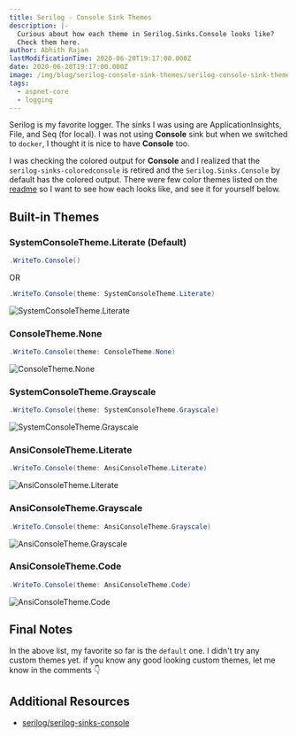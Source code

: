 ```yaml
---
title: Serilog - Console Sink Themes
description: |-
  Curious about how each theme in Serilog.Sinks.Console looks like?
  Check them here.
author: Abhith Rajan
lastModificationTime: 2020-06-20T19:17:00.000Z
date: 2020-06-20T19:17:00.000Z
image: /img/blog/serilog-console-sink-themes/serilog-console-sink-themes.png
tags:
  - aspnet-core
  - logging
---
```


Serilog is my favorite logger. The sinks I was using are ApplicationInsights, File, and Seq (for local). I was not using **Console** sink but when we switched to `docker`, I thought it is nice to have **Console** too.

I was checking the colored output for **Console** and I realized that the `serilog-sinks-coloredconsole` is retired and the `Serilog.Sinks.Console` by default has the colored output. There were few color themes listed on the [readme](https://github.com/serilog/serilog-sinks-console) so I want to see how each looks like, and see it for yourself below.

## Built-in Themes

### SystemConsoleTheme.Literate (Default)

```cs
.WriteTo.Console()
```

OR

```cs
.WriteTo.Console(theme: SystemConsoleTheme.Literate)
```

![SystemConsoleTheme.Literate](../../static/img/blog/serilog-console-sink-themes/SystemConsoleTheme.Literate.png)

### ConsoleTheme.None

```cs
.WriteTo.Console(theme: ConsoleTheme.None)
```

![ConsoleTheme.None](../../static/img/blog/serilog-console-sink-themes/ConsoleTheme.None.png)

### SystemConsoleTheme.Grayscale

```cs
.WriteTo.Console(theme: SystemConsoleTheme.Grayscale)
```

![SystemConsoleTheme.Grayscale](../../static/img/blog/serilog-console-sink-themes/SystemConsoleTheme.Grayscale.png)

### AnsiConsoleTheme.Literate

```cs
.WriteTo.Console(theme: AnsiConsoleTheme.Literate)
```

![AnsiConsoleTheme.Literate](../../static/img/blog/serilog-console-sink-themes/AnsiConsoleTheme.Literate.png)

### AnsiConsoleTheme.Grayscale

```cs
.WriteTo.Console(theme: AnsiConsoleTheme.Grayscale)
```

![AnsiConsoleTheme.Grayscale](../../static/img/blog/serilog-console-sink-themes/AnsiConsoleTheme.Grayscale.png)

### AnsiConsoleTheme.Code

```cs
.WriteTo.Console(theme: AnsiConsoleTheme.Code)
```

![AnsiConsoleTheme.Code](../../static/img/blog/serilog-console-sink-themes/AnsiConsoleTheme.Code.png)

## Final Notes

In the above list, my favorite so far is the `default` one. I didn't try any custom themes yet. if you know any good looking custom themes, let me know in the comments :point_down:

## Additional Resources

- [serilog/serilog-sinks-console](https://github.com/serilog/serilog-sinks-console)
